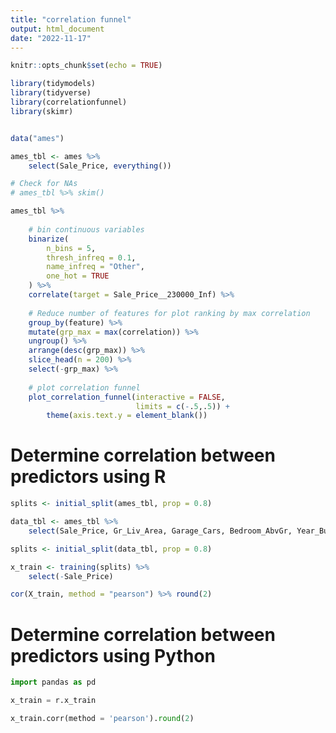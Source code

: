 ---
title: "correlation funnel"
output: html_document
date: "2022-11-17"
---

```{r setup, include=FALSE}
knitr::opts_chunk$set(echo = TRUE)
```

```{r}
library(tidymodels)
library(tidyverse)
library(correlationfunnel)
library(skimr)


data("ames")

ames_tbl <- ames %>% 
    select(Sale_Price, everything())

# Check for NAs
# ames_tbl %>% skim()

ames_tbl %>% 
    
    # bin continuous variables
    binarize(
        n_bins = 5,
        thresh_infreq = 0.1,
        name_infreq = "Other",
        one_hot = TRUE
    ) %>% 
    correlate(target = Sale_Price__230000_Inf) %>% 
    
    # Reduce number of features for plot ranking by max correlation
    group_by(feature) %>% 
    mutate(grp_max = max(correlation)) %>% 
    ungroup() %>% 
    arrange(desc(grp_max)) %>% 
    slice_head(n = 200) %>%
    select(-grp_max) %>% 
    
    # plot correlation funnel
    plot_correlation_funnel(interactive = FALSE, 
                            limits = c(-.5,.5)) +
        theme(axis.text.y = element_blank())
```

# Determine correlation between predictors using R
```{r}
splits <- initial_split(ames_tbl, prop = 0.8)

data_tbl <- ames_tbl %>% 
    select(Sale_Price, Gr_Liv_Area, Garage_Cars, Bedroom_AbvGr, Year_Built)

splits <- initial_split(data_tbl, prop = 0.8) 

x_train <- training(splits) %>% 
    select(-Sale_Price)

cor(X_train, method = "pearson") %>% round(2)

```
# Determine correlation between predictors using Python
```{python}
import pandas as pd

x_train = r.x_train

x_train.corr(method = 'pearson').round(2)

```


